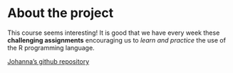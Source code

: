 
# About the project

This course seems interesting! It is good that we have every week these **challenging assignments** encouraging us to *learn and practice* the use of the R programming language.

[Johanna's github repository](https://github.com/jtroberg/IODS-project/)


